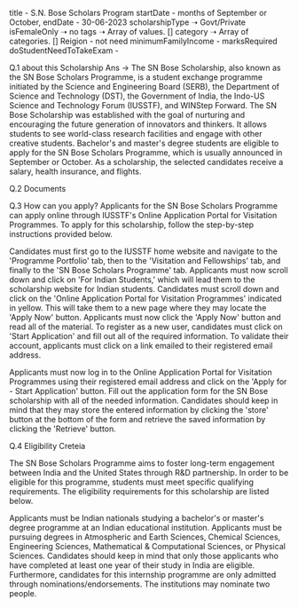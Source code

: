 title - S.N. Bose Scholars Program
startDate - months of September or October,
endDate - 30-06-2023
scholarshipType ➝ Govt/Private
isFemaleOnly ➝ no
tags ➝ Array of values. []
category ➝ Array of categories. []
Reigion -  not need
minimumFamilyIncome  - 
marksRequired
doStudentNeedToTakeExam - 
 

 Q.1 about this Scholarship
Ans  -> The SN Bose Scholarship, also known as the SN Bose Scholars Programme, is a student exchange programme initiated by the Science and Engineering Board (SERB), the Department of Science and Technology (DST), the Government of India, the Indo-US Science and Technology Forum (IUSSTF), and WINStep Forward. The SN Bose Scholarship was established with the goal of nurturing and encouraging the future generation of innovators and thinkers. It allows students to see world-class research facilities and engage with other creative students. Bachelor's and master's degree students are eligible to apply for the SN Bose Scholars Programme, which is usually announced in September or October. As a scholarship, the selected candidates receive a salary, health insurance, and flights.


 Q.2 Documents




 Q.3 How can you apply?
Applicants for the SN Bose Scholars Programme can apply online through IUSSTF's Online Application Portal for Visitation Programmes. To apply for this scholarship, follow the step-by-step instructions provided below.


Candidates must first go to the IUSSTF home website and navigate to the 'Programme Portfolio' tab, then to the 'Visitation and Fellowships' tab, and finally to the 'SN Bose Scholars Programme' tab.
Applicants must now scroll down and click on 'For Indian Students,' which will lead them to the scholarship website for Indian students.
Candidates must scroll down and click on the 'Online Application Portal for Visitation Programmes' indicated in yellow. This will take them to a new page where they may locate the 'Apply Now' button.
Applicants must now click the 'Apply Now' button and read all of the material.
To register as a new user, candidates must click on 'Start Application' and fill out all of the required information. To validate their account, applicants must click on a link emailed to their registered email address.

Applicants must now log in to the Online Application Portal for Visitation Programmes using their registered email address and click on the 'Apply for - Start Application' button.
Fill out the application form for the SN Bose scholarship with all of the needed information.
Candidates should keep in mind that they may store the entered information by clicking the 'store' button at the bottom of the form and retrieve the saved information by clicking the 'Retrieve' button.


 Q.4 Eligibility Creteia

 The SN Bose Scholars Programme aims to foster long-term engagement between India and the United States through R&D partnership. In order to be eligible for this programme, students must meet specific qualifying requirements. The eligibility requirements for this scholarship are listed below.


Applicants must be Indian nationals studying a bachelor's or master's degree programme at an Indian educational institution.
Applicants must be pursuing degrees in Atmospheric and Earth Sciences, Chemical Sciences, Engineering Sciences, Mathematical & Computational Sciences, or Physical Sciences.
Candidates should keep in mind that only those applicants who have completed at least one year of their study in India are eligible.
Furthermore, candidates for this internship programme are only admitted through nominations/endorsements. The institutions may nominate two people.